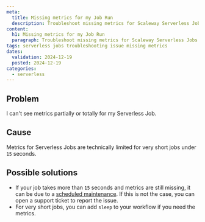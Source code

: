 ```yaml
---
meta:
  title: Missing metrics for my Job Run
  description: Troubleshoot missing metrics for Scaleway Serverless Jobs.
content:
  h1: Missing metrics for my Job Run
  paragraph: Troubleshoot missing metrics for Scaleway Serverless Jobs.
tags: serverless jobs troubleshooting issue missing metrics
dates:
  validation: 2024-12-19
  posted: 2024-12-19
categories:
  - serverless
---
```


## Problem

I can't see metrics partially or totally for my Serverless Job.

## Cause

Metrics for Serverless Jobs are technically limited for very short jobs under `15` seconds.

## Possible solutions

- If your job takes more than `15` seconds and metrics are still missing, it can be due to a [scheduled maintenance](https://status.scaleway.com/). If this is not the case, you can open a support ticket to report the issue. 
- For very short jobs, you can add `sleep` to your workflow if you need the metrics.
